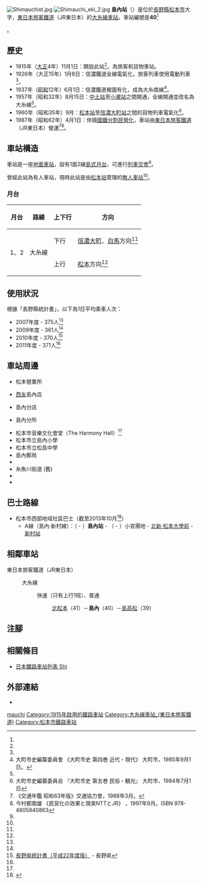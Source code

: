 {{NoteTA
|T=zh-hans:岛內站 (日本);zh-hk:島內站 (日本);zh-tw:島內車站 (日本);
|1=zh-hans:岛內站;zh-hk:島內站;zh-tw:島內車站;
}}
{{Infobox station
|公司色 = green
|站名 = 島內
|圖片 = Shimauchistation.jpg
|圖片說明 = 車站大樓（2013年10月1日）
|日文原名 = 島内
|平假名 = しまうち
|羅馬拼音 = Shimauchi
|副站名 = 
|電報略號 = マチ<ref name="nagano-zeneki">{{Cite book|author=信濃毎日新聞社出版部 |title=長野県鉄道全駅 増補改訂版 |publisher=信濃毎日新聞社 |date=2011-07-24 |isbn=9784784071647 |page=93|language=ja}}</ref>
|所在地 = {{JPN}}[[長野縣|長野縣]][[松本市|松本市]]大字{{Translink|ja|島内 (松本市)|島內 (松本市)|島內}}<ref name="nagano-zeneki"/>
|座標 = {{coord|36|14|49.20|N|137|56|41.87|E|type:railwaystation_region:JP-24|display=inline,title}}
|車站構造 = [[地面車站|地面車站]]
|月台配置 = 1面2線<ref name="nagano-zeneki"/>
|啟用年月日 = 1915年（[[大正|大正]]4年）11月1日<ref name="chikuma-matsumoto-shiojiri-history-3-2-modern-1965">《東筑摩郡松本市塩尻市誌 第三巻 現代下》 東筑摩郡、松本市、鹽尻市鄉土資料編纂會，1965年。</ref>
|廢站年月日 = 
|乘客人數 = 371<ref name=":0">長野縣統計書</ref>
|上下車人次 = 
|統計年度 = 2011
|轉車 = 
|全寬備註 = [[無人車站|無人車站]]（設有自動售票機）<ref name="nagano-zeneki"/>。<br>海拔：579.8米<ref name="nagano-zeneki"/>
|adjacent = {{Adjacent stations|system=東日本旅客鐵道|line=大糸線|left=北松本|right=島高松|note-left=41<br>1.9km|note-mid=40<ref name="press/161207" /><br>距離[[松本站|松本]]2.6km|note-right=39<br>1.2km}}
}}
[[File:Shimauchist.jpg|thumb]]
[[File:Shimauchi_eki_2.jpg|thumb]]
'''島內站'''（{{jpn|j=島内駅|hg=しまうちえき|rm=Shimauchi eki|f=y}}）是位於[[長野縣|長野縣]][[松本市|松本市]]大字{{Translink|ja|島内 (松本市)|島內 (松本市)|島內}}，[[東日本旅客鐵道|東日本旅客鐵道]]（JR東日本）的[[大糸線|大糸線]][[鐵路車站|車站]]。車站編號是'''40'''<ref name="press/161207">{{Cite press release|url=https://www.jreast.co.jp/nagano/pdf/161207.pdf|title=大糸線に「駅ナンバー」を導入します|format=PDF|publisher=東日本旅客鉄道長野支社|date=2016-12-07|accessdate=2016-12-08|archiveurl=https://web.archive.org/web/20161208081159/https://www.jreast.co.jp/nagano/pdf/161207.pdf|archivedate=2016-12-08|language=ja}}</ref>。

== 歷史 ==
* 1915年（[[大正|大正]]4年）11月1日：{{Translink|ja|信濃鉄道|信濃鐵道 (第一代)|信濃鐵道}}開設此站<ref name="chikuma-matsumoto-shiojiri-history-3-2-modern-1965" />。為旅客和貨物車站。
* 1926年（大正15年）1月8日：信濃鐵道全線電氣化，旅客列車使用電動列車<ref name="chikuma-matsumoto-shiojiri-history-3-2-modern-1965" />。
* 1937年（[[昭和|昭和]]12年）6月1日：信濃鐵道被國有化，成為大糸南線<ref name="omachi-city-history-modern-1985-9-1">大町市史編纂委員會 《大町市史 第四巻 近代・現代》 大町市，1985年9月1日。</ref>。
* 1957年（昭和32年）8月15日：[[中土站|中土站]]至[[小瀧站|小瀧站]]之間開通，全線開通並改名為大糸線<ref name="chikuma-matsumoto-shiojiri-history-3-2-modern-1965" />。
* 1960年（昭和35年）9月：[[松本站|松本站]]至[[信濃大町站|信濃大町站]]之間的貨物列車電氣化<ref name="omachi-city-history-5-1984-7-1">大町市史編纂委員会 『大町市史 第五巻 民俗・観光』 大町市、1984年7月1日</ref>。
* 1987年（昭和62年）4月1日：伴隨[[國鐵分割民營化|國鐵分割民營化]]，車站由[[東日本旅客鐵道|東日本旅客鐵道]]（JR東日本）營運<ref name="trafic-yearbook-1988">《交通年鑑 昭和63年版》交通協力會，1988年3月。</ref><ref name="privatization-ntt-jr-1997-8">今村都南雄 《民営化の效果と現実NTTとJR》 {{Translink|ja|中央法規出版}}，1997年8月。ISBN 978-4805840863</ref>。

== 車站構造 ==
車站是一座[[地面車站|地面車站]]，設有1面2線[[島式月台|島式月台]]，可進行[[列車交會|列車交會]]<ref name="nagano-zeneki"/>。

曾經此站為有人車站，現時此站是由[[松本站|松本站]]管理的[[無人車站|無人車站]]<ref name="nagano-zeneki"/>。

=== 月台 ===
{| rules="rows" class="wikitable"
!月台!!路線!!上下行!!方向
|-
!rowspan="2"|1、2
|rowspan="2"|{{Color|#9370db|■}}大糸線
|下行
|[[信濃大町站|信濃大町]]、[[白馬站_(日本)|白馬]]方向<ref name="timetable/list0809">{{Cite web|url=http://www.jreast-timetable.jp/timetable/list0809.html|title=時刻表 島内駅|publisher=東日本旅客鉄道|accessdate=2019-08-19|language=ja|archive-date=2019-08-19|archive-url=https://web.archive.org/web/20190819034418/https://www.jreast-timetable.jp/timetable/list0809.html|dead-url=no}}</ref>
|-
|上行
|[[松本站|松本]]方向<ref name="timetable/list0809" />
|}

== 使用狀況 ==
根據「長野縣統計書」，以下為1日平均乘車人次：
* 2007年度 - 375人<ref name="nagano-zeneki"/>
* 2009年度 - 361人<ref name="nagano-zeneki"/>
* 2010年度 - 370人<ref>[http://www3.pref.nagano.lg.jp/tokei/1_tokeisho/h22_naganokentokeisho.pdf 長野県統計書（平成22年度版）] {{Wayback|url=http://www3.pref.nagano.lg.jp/tokei/1_tokeisho/h22_naganokentokeisho.pdf |date=20160305000151 }} - 長野県</ref>
* 2011年度 - 371人<ref name=":0" />

== 車站周邊 ==
* {{Translink|ja|第一交通産業|第一交通產業|第一交通}}松本營業所
* [[西友|西友]]島內店
* {{Translink|ja|松本信用金庫}}島內分店
* {{Translink|ja|松本ハイランド農業協同組合|松本高地農業協同組合|JA松本高地}}島內分所
* 松本市音樂文化會堂（The Harmony Hall）<ref name="nagano-zeneki"/>
* 松本市立島內小學
* 松本市立松島中學
* 島內郵局
* {{Translink|ja|奈良井川}}
* 糸魚川街道 (舊{{Translink|ja|国道147号|國道147號}})
* {{Translink|ja|松本地域振興局|松本地域振興局|長野縣松本合同廳舍}}
* {{Translink|ja|松本市役所#支所・出張所|松本市政廳#分所·出張所|松本市政廳島內出張所}}

== 巴士路線 ==
* 松本市西部地域社區巴士（截至2013年10月<ref>{{Cite web |url=https://www.city.matsumoto.nagano.jp/kurasi/sumai/bus/seibu_bus/index.html |title=西部地域社區巴士 |access-date=2020-12-25 |archive-date=2015-09-29 |archive-url=https://web.archive.org/web/20150929171053/https://www.city.matsumoto.nagano.jp/kurasi/sumai/bus/seibu_bus/index.html }}</ref>）
** A線（島內·新村線）：（{{Translink|ja|ラーラ松本|Lara松本}} - ）'''島內站''' - （{{Translink|ja|丸の内病院|丸之內醫院}} - ）小宮團地 - [[北新·松本大學前站|北新·松本大學前]] - [[新村站_(長野縣)|新村站]]

== 相鄰車站 ==
; 東日本旅客鐵道（JR東日本）
: {{Color|#9370db|■}}大糸線
:: {{Color|red|□}}快速（只有上行1班）、{{Color|gray|■}}普通
::: [[北松本站|北松本]]（41）－'''島內'''（40）－[[島高松站|島高松]]（39）
== 注腳 ==
{{Reflist}}
== 相關條目 ==
{{commonscat|Shimauchi Station}}
* [[日本鐵路車站列表_Shi|日本鐵路車站列表 Shi]]
== 外部連結 ==
*{{外部連結/JR東日本車站|809|島內}}{{ja icon}}
{{大糸線 (JR東日本)}}
{{DEFAULTSORT:Shimauchi}}
[[Category:日本鐵路車站_Shi|mauchi]]
[[Category:1915年啟用的鐵路車站|Category:1915年啟用的鐵路車站]]
[[Category:大糸線車站_(東日本旅客鐵道)|Category:大糸線車站_(東日本旅客鐵道)]]
[[Category:松本市鐵路車站|Category:松本市鐵路車站]]
